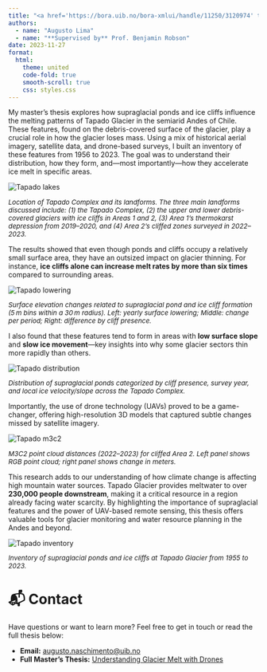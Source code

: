 ---
title: "<a href='https://bora.uib.no/bora-xmlui/handle/11250/3120974' target='_blank'>Understanding Glacier Melt with Drones: The Case of Tapado Glacier, Chile</a>"
authors: 
  - name: "Augusto Lima"
  - name: "**Supervised by** Prof. Benjamin Robson"
date: 2023-11-27
format:
  html:
    theme: united
    code-fold: true
    smooth-scroll: true
    css: styles.css
---

<div class="card p-4 border rounded shadow-sm mb-4">
  <p>
    My master's thesis explores how supraglacial ponds and ice cliffs influence the melting patterns of Tapado Glacier in the semiarid Andes of Chile. These features, found on the debris-covered surface of the glacier, play a crucial role in how the glacier loses mass. Using a mix of historical aerial imagery, satellite data, and drone-based surveys, I built an inventory of these features from 1956 to 2023. The goal was to understand their distribution, how they form, and—most importantly—how they accelerate ice melt in specific areas.
  </p>
</div>

<div class="text-center mb-4">
  <img src="img/tapadolake.png" alt="Tapado lakes" class="img-fluid rounded shadow-sm"/>
  <p class="text-muted mt-2" style="font-size: 0.95em;">
    <em>Location of Tapado Complex and its landforms. The three main landforms discussed include: (1) the Tapado Complex, (2) the upper and lower debris-covered glaciers with ice cliffs in Areas 1 and 2, (3) Area 1’s thermokarst depression from 2019–2020, and (4) Area 2’s cliffed zones surveyed in 2022–2023.</em>
  </p>
</div>

<div class="card p-4 border rounded shadow-sm mb-4">
  <p>
    The results showed that even though ponds and cliffs occupy a relatively small surface area, they have an outsized impact on glacier thinning. For instance, <strong>ice cliffs alone can increase melt rates by more than six times</strong> compared to surrounding areas.
  </p>
</div>

<div class="text-center mb-4">
  <img src="img/lowering.png" alt="Tapado lowering" class="img-fluid rounded shadow-sm"/>
  <p class="text-muted mt-2" style="font-size: 0.95em;">
    <em>Surface elevation changes related to supraglacial pond and ice cliff formation (5 m bins within a 30 m radius). Left: yearly surface lowering; Middle: change per period; Right: difference by cliff presence.</em>
  </p>
</div>

<div class="card p-4 border rounded shadow-sm mb-4">
  <p>
    I also found that these features tend to form in areas with <strong>low surface slope</strong> and <strong>slow ice movement</strong>—key insights into why some glacier sectors thin more rapidly than others.
  </p>
</div>

<div class="text-center mb-4">
  <img src="img/tapadodistribution.png" alt="Tapado distribution" class="img-fluid rounded shadow-sm"/>
  <p class="text-muted mt-2" style="font-size: 0.95em;">
    <em>Distribution of supraglacial ponds categorized by cliff presence, survey year, and local ice velocity/slope across the Tapado Complex.</em>
  </p>
</div>

<div class="card p-4 border rounded shadow-sm mb-4">
  <p>
    Importantly, the use of drone technology (UAVs) proved to be a game-changer, offering high-resolution 3D models that captured subtle changes missed by satellite imagery.
  </p>
</div>

<div class="text-center mb-4">
  <img src="img/m3c2.png" alt="Tapado m3c2" class="img-fluid rounded shadow-sm"/>
  <p class="text-muted mt-2" style="font-size: 0.95em;">
    <em>M3C2 point cloud distances (2022–2023) for cliffed Area 2. Left panel shows RGB point cloud; right panel shows change in meters.</em>
  </p>
</div>

<div class="card p-4 border rounded shadow-sm mb-4">
  <p>
    This research adds to our understanding of how climate change is affecting high mountain water sources. Tapado Glacier provides meltwater to over <strong>230,000 people downstream</strong>, making it a critical resource in a region already facing water scarcity. By highlighting the importance of supraglacial features and the power of UAV-based remote sensing, this thesis offers valuable tools for glacier monitoring and water resource planning in the Andes and beyond.
  </p>
</div>

<div class="text-center mb-4">
  <img src="img/tapadoinventory.png" alt="Tapado inventory" class="img-fluid rounded shadow-sm"/>
  <p class="text-muted mt-2" style="font-size: 0.95em;">
    <em>Inventory of supraglacial ponds and ice cliffs at Tapado Glacier from 1955 to 2023.</em>
  </p>
</div>

# 📬 Contact

<div class="card p-4 border rounded shadow-sm">
  <p>Have questions or want to learn more? Feel free to get in touch or read the full thesis below:</p>
  <ul>
    <li><strong>Email:</strong> <a href="mailto:augusto.naschimento@uib.no">augusto.naschimento@uib.no</a></li>
    <li><strong>Full Master's Thesis:</strong> <a href="https://bora.uib.no/bora-xmlui/handle/11250/3120974" target="_blank">Understanding Glacier Melt with Drones</a></li>
  </ul>
</div>
